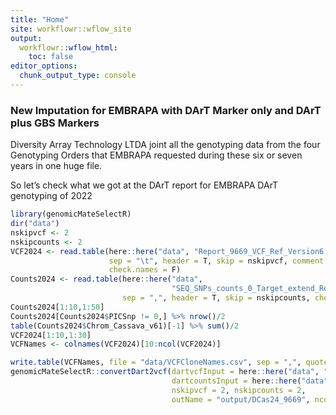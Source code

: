```yaml
---
title: "Home"
site: workflowr::wflow_site
output:
  workflowr::wflow_html:
    toc: false
editor_options:
  chunk_output_type: console
---
```

### New Imputation for EMBRAPA with DArT Marker only and DArT plus GBS Markers

Diversity Array Technology LTDA joint all the genotyping data from the four Genotyping Orders that EMBRAPA requested during these six or seven years in one huge file.

So let's check what we got at the DArT report for EMBRAPA DArT genotyping of 2022
```r
library(genomicMateSelectR)
dir("data")
nskipvcf <- 2
nskipcounts <- 2
VCF2024 <- read.table(here::here("data", "Report_9669_VCF_Ref_Version6.txt"),
                      sep = "\t", header = T, skip = nskipvcf, comment.char = "",
                      check.names = F)
Counts2024 <- read.table(here::here("data",
                                    "SEQ_SNPs_counts_0_Target_extend_Ref.csv"),
                         sep = ",", header = T, skip = nskipcounts, check.names = F)
Counts2024[1:10,1:50]
Counts2024[Counts2024$PICSnp != 0,] %>% nrow()/2
table(Counts2024$Chrom_Cassava_v61)[-1] %>% sum()/2
VCF2024[1:10,1:30]
VCFNames <- colnames(VCF2024)[10:ncol(VCF2024)]

write.table(VCFNames, file = "data/VCFCloneNames.csv", sep = ",", quote = F, row.names = F)
genomicMateSelectR::convertDart2vcf(dartvcfInput = here::here("data", "Report_9669_VCF_Ref_Version6.txt"),
                                    dartcountsInput = here::here("data", "SEQ_SNPs_counts_0_Target_extend_Ref.csv"),
                                    nskipvcf = 2, nskipcounts = 2,
                                    outName = "output/DCas24_9669", ncores = 1)
```


```r


```

